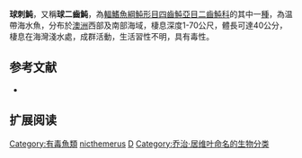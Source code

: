 {{Speciesbox
| name = 球刺魨
| image = Diodon_nicthemerus.jpg
| image_width = 250px
| status = NE
| status_system = IUCN3.1
| genus = Diodon
| species = nicthemerus
| authority = [[Cuvier|Cuvier]], 1818
| synonyms = *''Diodon nycthemerus, Cuvier, 1818''
}}
'''球刺魨'''，又稱'''球二齒魨'''，為[[輻鰭魚綱|輻鰭魚綱]][[魨形目|魨形目]][[四齒魨亞目|四齒魨亞目]][[二齒魨科|二齒魨科]]的其中一[[種|種]]，為温帶海水魚，分布於[[澳洲|澳洲]]西部及南部海域，棲息深度1-70公尺，體長可達40公分，棲息在海灣淺水處，成群活動，生活習性不明，具有毒性。

==参考文献==
*{{FishBase_species|genus=Diodon|species=nicthemerus|year=2014|month=3}}

== 扩展阅读 ==
{{refbegin}}
{{wikispecies-inline|Diodon nicthemerus|球刺魨}}
{{refend}}
{{Taxonbar|from=Q2529941}}

[[Category:有毒魚類|Category:有毒魚類]]
[[Category:刺魨屬|nicthemerus]]
[[Category:1818年描述的鱼类|D]]
[[Category:乔治·居维叶命名的生物分类|Category:乔治·居维叶命名的生物分类]]


{{魚類小作品}}